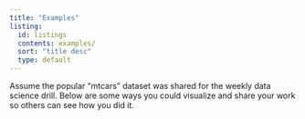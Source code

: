 ```yaml
---
title: "Examples"
listing:
  id: listings
  contents: examples/
  sort: "title desc"
  type: default
---
```


Assume the popular “mtcars” dataset was shared for the weekly data science drill. Below are some ways you could visualize and share your work so others can see how you did it.


::: {#listings}
:::
